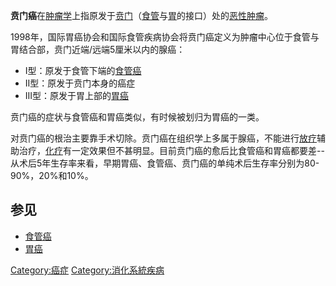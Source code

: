 {{medical}}

'''贲门癌'''在[[肿瘤学|肿瘤学]]上指原发于[[贲门|贲门]]（[[食管|食管]]与[[胃|胃]]的接口）处的[[恶性肿瘤|恶性肿瘤]]。

1998年，国际胃癌协会和国际食管疾病协会将贲门癌定义为肿瘤中心位于食管与胃结合部，贲门近端/远端5厘米以内的腺癌：
*I型：原发于食管下端的[[食管癌|食管癌]]
*II型：原发于贲门本身的癌症
*III型：原发于胃上部的[[胃癌|胃癌]]

贲门癌的症状与食管癌和胃癌类似，有时候被划归为胃癌的一类。

对贲门癌的根治主要靠手术切除。贲门癌在组织学上多属于腺癌，不能进行[[放疗|放疗]]辅助治疗，[[化疗|化疗]]有一定效果但不甚明显。目前贲门癌的愈后比食管癌和胃癌都要差--从术后5年生存率来看，早期胃癌、食管癌、贲门癌的单纯术后生存率分别为80-90%，20%和10%。

==参见==
*[[食管癌|食管癌]]
*[[胃癌|胃癌]]

[[Category:癌症|Category:癌症]]
[[Category:消化系統疾病|Category:消化系統疾病]]